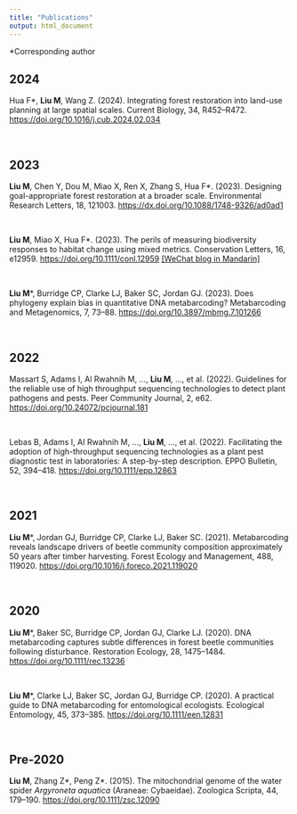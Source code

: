 ```yaml
---
title: "Publications"
output: html_document
---
```


\*Corresponding author

## 2024

Hua F\*, **Liu M**, Wang Z. (2024). Integrating forest restoration into
land-use planning at large spatial scales. Current Biology, 34,
R452--R472. <https://doi.org/10.1016/j.cub.2024.02.034><span class="__dimensions_badge_embed__" data-doi="10.1016/j.cub.2024.02.034" data-legend="hover-right" data-style="large_rectangle"></span><script async="" src="https://badge.dimensions.ai/badge.js" charset="utf-8"></script>
<br>

## 2023

**Liu M**, Chen Y, Dou M, Miao X, Ren X, Zhang S, Hua F\*. (2023).
Designing goal-appropriate forest restoration at a broader scale.
Environmental Research Letters, 18, 121003.
<https://dx.doi.org/10.1088/1748-9326/ad0ad1><span class="__dimensions_badge_embed__" data-doi="10.1088/1748-9326/ad0ad1" data-legend="hover-right" data-style="large_rectangle"></span><script async src="https://badge.dimensions.ai/badge.js" charset="utf-8"></script>
<br>

**Liu M**, Miao X, Hua F\*. (2023). The perils of measuring biodiversity
responses to habitat change using mixed metrics. Conservation Letters,
16, e12959. <https://doi.org/10.1111/conl.12959> [\[WeChat blog in
Mandarin\]](https://mp.weixin.qq.com/s/1O-sOI0G4_oPSu8S4d6CiA)
<span class="__dimensions_badge_embed__" data-doi="10.1111/conl.12959" data-legend="hover-right" data-style="large_rectangle"></span><script async src="https://badge.dimensions.ai/badge.js" charset="utf-8"></script>
<br>

**Liu M**\*, Burridge CP, Clarke LJ, Baker SC, Jordan GJ. (2023). Does
phylogeny explain bias in quantitative DNA metabarcoding? Metabarcoding
and Metagenomics, 7, 73--88. <https://doi.org/10.3897/mbmg.7.101266>
<span class="__dimensions_badge_embed__" data-doi="10.3897/mbmg.7.101266" data-legend="hover-right" data-style="large_rectangle"></span><script async src="https://badge.dimensions.ai/badge.js" charset="utf-8"></script>
<br>

## 2022

Massart S, Adams I, Al Rwahnih M, ..., **Liu M**, ..., et al. (2022).
Guidelines for the reliable use of high throughput sequencing
technologies to detect plant pathogens and pests. Peer Community
Journal, 2, e62. <https://doi.org/10.24072/pcjournal.181>
<span class="__dimensions_badge_embed__" data-doi="10.24072/pcjournal.181" data-legend="hover-right" data-style="large_rectangle"></span><script async src="https://badge.dimensions.ai/badge.js" charset="utf-8"></script>
<br>

Lebas B, Adams I, AI Rwahnih M, ..., **Liu M**, ..., et al. (2022).
Facilitating the adoption of high-throughput sequencing technologies as
a plant pest diagnostic test in laboratories: A step-by-step
description. EPPO Bulletin, 52, 394--418.
<https://doi.org/10.1111/epp.12863><span class="__dimensions_badge_embed__" data-doi="10.1111/epp.12863" data-legend="hover-right" data-style="large_rectangle"></span><script async src="https://badge.dimensions.ai/badge.js" charset="utf-8"></script>
<br>

## 2021

**Liu M**\*, Jordan GJ, Burridge CP, Clarke LJ, Baker SC. (2021).
Metabarcoding reveals landscape drivers of beetle community composition
approximately 50 years after timber harvesting. Forest Ecology and
Management, 488, 119020. <https://doi.org/10.1016/j.foreco.2021.119020><span class="__dimensions_badge_embed__" data-doi="10.1016/j.foreco.2021.119020" data-legend="hover-right" data-style="large_rectangle"></span><script async src="https://badge.dimensions.ai/badge.js" charset="utf-8"></script>
<br>

## 2020

**Liu M**\*, Baker SC, Burridge CP, Jordan GJ, Clarke LJ. (2020). DNA
metabarcoding captures subtle differences in forest beetle communities
following disturbance. Restoration Ecology, 28, 1475--1484.
<https://doi.org/10.1111/rec.13236><span class="__dimensions_badge_embed__" data-doi="10.1111/rec.13236" data-legend="hover-right" data-style="large_rectangle"></span><script async src="https://badge.dimensions.ai/badge.js" charset="utf-8"></script>
<br>

**Liu M**\*, Clarke LJ, Baker SC, Jordan GJ, Burridge CP. (2020). A
practical guide to DNA metabarcoding for entomological ecologists.
Ecological Entomology, 45, 373--385. <https://doi.org/10.1111/een.12831><span class="__dimensions_badge_embed__" data-doi="10.1111/een.12831" data-legend="hover-right" data-style="large_rectangle"></span><script async src="https://badge.dimensions.ai/badge.js" charset="utf-8"></script>
<br>

## Pre-2020

**Liu M**, Zhang Z\*, Peng Z\*. (2015). The mitochondrial genome of the
water spider *Argyroneta aquatica* (Araneae: Cybaeidae). Zoologica
Scripta, 44, 179--190. <https://doi.org/10.1111/zsc.12090><span class="__dimensions_badge_embed__" data-doi="10.1111/zsc.12090" data-legend="hover-right" data-style="large_rectangle"></span><script async src="https://badge.dimensions.ai/badge.js" charset="utf-8"></script>